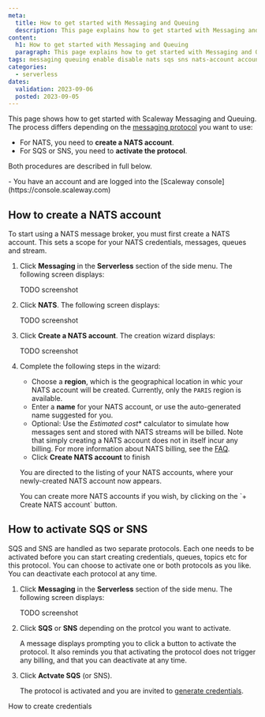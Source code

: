 ```yaml
---
meta:
  title: How to get started with Messaging and Queuing
  description: This page explains how to get started with Messaging and Queuing
content:
  h1: How to get started with Messaging and Queuing
  paragraph: This page explains how to get started with Messaging and Queuing
tags: messaging queuing enable disable nats sqs sns nats-account account create 
categories:
  - serverless 
dates:
  validation: 2023-09-06
  posted: 2023-09-05
---
```


This page shows how to get started with Scaleway Messaging and Queuing. The process differs depending on the [messaging protocol](/serverless/messaging/concepts/#messaging-protocol) you want to use:

- For NATS, you need to **create a NATS account**.
- For SQS or SNS, you need to **activate the protocol**.

Both procedures are described in full below.

<Macro id="iam-requirements" />

<Message type="requirement">
  - You have an account and are logged into the [Scaleway console](https://console.scaleway.com)
</Message>

## How to create a NATS account

To start using a NATS message broker, you must first create a NATS account. This sets a scope for your NATS credentials, messages, queues and stream.

1. Click **Messaging** in the **Serverless** section of the side menu. The following screen displays:

    TODO screenshot

2. Click **NATS**. The following screen displays:

    TODO screenshot

3. Click **Create a NATS account**. The creation wizard displays:

    TODO screenshot

4. Complete the following steps in the wizard:

    - Choose a **region**, which is the geographical location in whic your NATS account will be created. Currently, only the `PARIS` region is available.
    - Enter a **name** for your NATS account, or use the auto-generated name suggested for you.
    - Optional: Use the *Estimated cost** calculator to simulate how messages sent and stored with NATS streams will be billed. Note that simply creating a NATS account does not in itself incur any billing. For more information about NATS billing, see the [FAQ](/faq/messaging-and-queuing/#how-is-messaging-and-queuing-billed). 
    - Click **Create NATS account** to finish

    You are directed to the listing of your NATS accounts, where your newly-created NATS account now appears.

    <Message type="tip">
    You can create more NATS accounts if you wish, by clicking on the `+ Create NATS account` button.
    </Message>


## How to activate SQS or SNS

SQS and SNS are handled as two separate protocols. Each one needs to be activated before you can start creating credentials, queues, topics etc for this protocol. You can choose to activate one or both protocols as you like. You can deactivate each protocol at any time.

1. Click **Messaging** in the **Serverless** section of the side menu. The following screen displays:

    TODO screenshot

2. Click **SQS** or **SNS** depending on the protcol you want to activate.

    A message displays prompting you to click a button to activate the protocol. It also reminds you that activating the protocol does not trigger any billing, and that you can deactivate at any time.

3. Click **Actvate SQS** (or SNS).

    The protocol is activated and you are invited to [generate credentials](/serverless/messaging/how-to/create-credentials/).


<Navigation title="See Also">
  <NextButton to="/serverless/messaging/how-to/create-credentials/">How to create credentials</NextButton>
</Navigation>
